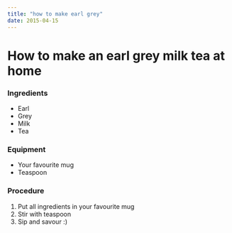 ```yaml
---
title: "how to make earl grey"
date: 2015-04-15
---
```


# How to make an earl grey milk tea at home

### Ingredients

-   Earl
-   Grey
-   Milk
-   Tea

### Equipment

-   Your favourite mug
-   Teaspoon

### Procedure

1. Put all ingredients in your favourite mug
2. Stir with teaspoon
3. Sip and savour :)
